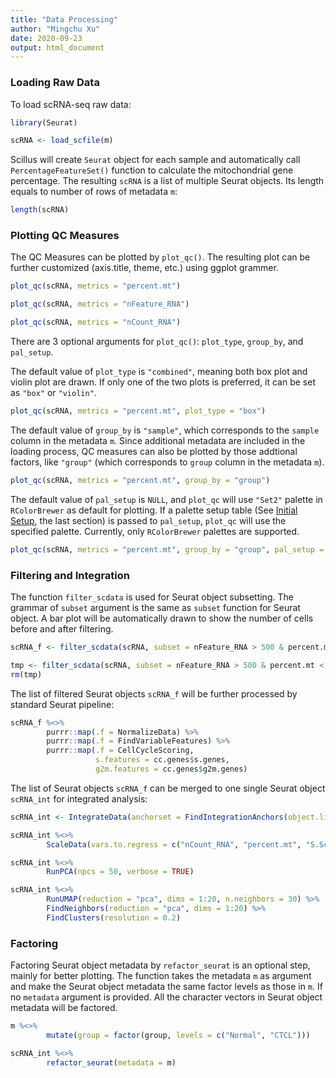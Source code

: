 ```yaml
---
title: "Data Processing"
author: "Mingchu Xu"
date: 2020-09-23
output: html_document
---
```


### Loading Raw Data

To load scRNA-seq raw data:

```r
library(Seurat)

scRNA <- load_scfile(m)
```

Scillus will create `Seurat` object for each sample and automatically call `PercentageFeatureSet()` function to calculate the mitochondrial gene percentage. The resulting `scRNA` is a list of multiple Seurat objects. Its length equals to number of rows of metadata `m`:

```r
length(scRNA)
```

### Plotting QC Measures

The QC Measures can be plotted by `plot_qc()`. The resulting plot can be further customized (axis.title, theme, etc.) using ggplot grammer.

```r
plot_qc(scRNA, metrics = "percent.mt")
```

```r
plot_qc(scRNA, metrics = "nFeature_RNA")
```

```r
plot_qc(scRNA, metrics = "nCount_RNA")
```

There are 3 optional arguments for `plot_qc()`: `plot_type`, `group_by`, and `pal_setup`.

The default value of `plot_type` is `"combined"`, meaning both box plot and violin plot are drawn. If only one of the two plots is preferred, it can be set as `"box"` or `"violin"`.

```r
plot_qc(scRNA, metrics = "percent.mt", plot_type = "box")
```

The default value of `group_by` is `"sample"`, which corresponds to the `sample` column in the metadata `m`. Since additional metadata are included in the loading process, QC measures can also be plotted by those addtional factors, like `"group"` (which corresponds to `group` column in the metadata `m`).

```r
plot_qc(scRNA, metrics = "percent.mt", group_by = "group")
```

The default value of `pal_setup` is `NULL`, and `plot_qc` will use `"Set2"` palette in `RColorBrewer` as default for plotting. If a palette setup table (See [Initial Setup](configuration.html), the last section) is passed to `pal_setup`, `plot_qc` will use the specified palette. Currently, only `RColorBrewer` palettes are supported.

```r
plot_qc(scRNA, metrics = "percent.mt", group_by = "group", pal_setup = pal)
```

### Filtering and Integration

The function `filter_scdata` is used for Seurat object subsetting. The grammar of `subset` argument is the same as `subset` function for Seurat object. A bar plot will be automatically drawn to show the number of cells before and after filtering.

```r
scRNA_f <- filter_scdata(scRNA, subset = nFeature_RNA > 500 & percent.mt < 10)
```
```r
tmp <- filter_scdata(scRNA, subset = nFeature_RNA > 500 & percent.mt < 10)
rm(tmp)
```

The list of filtered Seurat objects `scRNA_f` will be further processed by standard Seurat pipeline:

```r
scRNA_f %<>% 
        purrr::map(.f = NormalizeData) %>%
        purrr::map(.f = FindVariableFeatures) %>%
        purrr::map(.f = CellCycleScoring, 
                   s.features = cc.genes$s.genes, 
                   g2m.features = cc.genes$g2m.genes)
```

The list of Seurat objects `scRNA_f` can be merged to one single Seurat object `scRNA_int` for integrated analysis: 

```r
scRNA_int <- IntegrateData(anchorset = FindIntegrationAnchors(object.list = scRNA_f, dims = 1:30, k.filter = 50), dims = 1:30)
```

```r
scRNA_int %<>%
        ScaleData(vars.to.regress = c("nCount_RNA", "percent.mt", "S.Score", "G2M.Score"))

scRNA_int %<>%
        RunPCA(npcs = 50, verbose = TRUE)

scRNA_int %<>%
        RunUMAP(reduction = "pca", dims = 1:20, n.neighbors = 30) %>%
        FindNeighbors(reduction = "pca", dims = 1:20) %>%
        FindClusters(resolution = 0.2)
```

### Factoring

Factoring Seurat object metadata by `refactor_seurat` is an optional step, mainly for better plotting. The function takes the metadata `m` as argument and make the Seurat object metadata the same factor levels as those in `m`. If no `metadata` argument is provided. All the character vectors in Seurat object metadata will be factored.

```r
m %<>%
        mutate(group = factor(group, levels = c("Normal", "CTCL")))

scRNA_int %<>%
        refactor_seurat(metadata = m)
```

